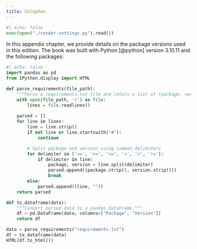 ```yaml
---
title: Colophon
---
```


```python
#| echo: false
exec(open("./render-settings.py").read())
```

In this appendix chapter, we provide details on the package versions used in this edition. The book was built with Python [@python] version 3.10.11 and the following packages:\index{Colophon}

```python
#| echo: false
import pandas as pd
from IPython.display import HTML

def parse_requirements(file_path):
    """Parse a requirements.txt file and return a list of (package, version) tuples."""
    with open(file_path, 'r') as file:
        lines = file.readlines()
        
    parsed = []
    for line in lines:
        line = line.strip()
        if not line or line.startswith("#"):
            continue

        # Split package and version using common delimiters
        for delimiter in ['==', '>=', '<=', '>', '<', '!=']:
            if delimiter in line:
                package, version = line.split(delimiter)
                parsed.append((package.strip(), version.strip()))
                break
        else:
            parsed.append((line, ""))
    return parsed

def to_dataframe(data):
    """Convert parsed data to a pandas DataFrame."""
    df = pd.DataFrame(data, columns=["Package", "Version"])
    return df

data = parse_requirements("requirements.txt")
df = to_dataframe(data)
HTML(df.to_html())
```
